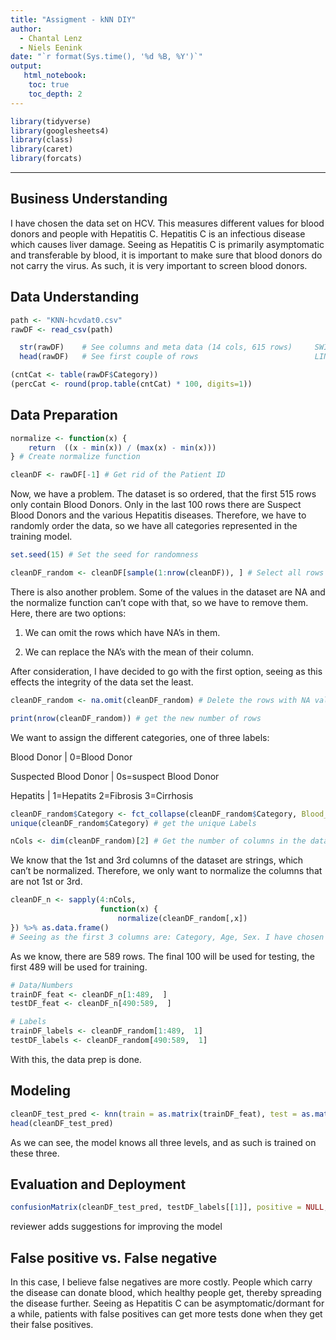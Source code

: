 ```yaml
---
title: "Assigment - kNN DIY"
author:
  - Chantal Lenz
  - Niels Eenink
date: "`r format(Sys.time(), '%d %B, %Y')`"
output:
   html_notebook:
    toc: true
    toc_depth: 2
---
```



```r
library(tidyverse)
library(googlesheets4)
library(class)
library(caret)
library(forcats)
```

---

## Business Understanding
I have chosen the data set on HCV. This measures different values for blood donors and people with Hepatitis C.
Hepatitis C is an infectious disease which causes liver damage. Seeing as Hepatitis C is primarily asymptomatic and transferable by blood, it is important to make sure that blood donors do not carry the virus.
As such, it is very important to screen blood donors. 

## Data Understanding
```r
path <- "KNN-hcvdat0.csv"
rawDF <- read_csv(path)

  str(rawDF)    # See columns and meta data (14 cols, 615 rows)     SWITCHED AROUND COMMENTS
  head(rawDF)   # See first couple of rows                          LINE 34 and 35

(cntCat <- table(rawDF$Category))
(percCat <- round(prop.table(cntCat) * 100, digits=1))
```

## Data Preparation
```r
normalize <- function(x) {
    return  ((x - min(x)) / (max(x) - min(x)))
} # Create normalize function

cleanDF <- rawDF[-1] # Get rid of the Patient ID
```

Now, we have a problem. The dataset is so ordered, that the first 515 rows only contain Blood Donors.
Only in the last 100 rows there are Suspect Blood Donors and the various Hepatitis diseases. Therefore, we have to randomly order the data, so we have all categories represented in the training model.

```r
set.seed(15) # Set the seed for randomness

cleanDF_random <- cleanDF[sample(1:nrow(cleanDF)), ] # Select all rows randomly
```

There is also another problem. Some of the values in the dataset are NA and the normalize function can't cope with that, so we have to remove them.
Here, there are two options:

1. We can omit the rows which have NA's in them.

2. We can replace the NA's with the mean of their column.

After consideration, I have decided to go with the first option, seeing as this effects the integrity of the data set the least.

```r
cleanDF_random <- na.omit(cleanDF_random) # Delete the rows with NA values

print(nrow(cleanDF_random)) # get the new number of rows
```

We want to assign the different categories, one of three labels:

Blood Donor             | 0=Blood Donor

Suspected Blood Donor   | 0s=suspect Blood Donor

Hepatits                | 1=Hepatits    2=Fibrosis  3=Cirrhosis


```r
cleanDF_random$Category <- fct_collapse(cleanDF_random$Category, Blood_Donor = "0=Blood Donor", Suspected_Blood_Donor = "0s=suspect Blood Donor", Hepatits = c("1=Hepatitis", "2=Fibrosis", "3=Cirrhosis")) ### SWITCHED"Suspect_Blood_Donor" WITH "Hepatitis"
unique(cleanDF_random$Category) # get the unique Labels
```

```r
nCols <- dim(cleanDF_random)[2] # Get the number of columns in the dataset
```

We know that the 1st and 3rd columns of the dataset are strings, which can't be normalized. Therefore, we only want to normalize the columns that are not 1st or 3rd.

```r
cleanDF_n <- sapply(4:nCols,
                    function(x) {
                        normalize(cleanDF_random[,x])
}) %>% as.data.frame()
# Seeing as the first 3 columns are: Category, Age, Sex. I have chosen not to normalize these, as such we start at the 4th column with the normalization.
```

As we know, there are 589 rows. The final 100 will be used for testing, the first 489 will be used for training.

```r
# Data/Numbers
trainDF_feat <- cleanDF_n[1:489,  ]
testDF_feat <- cleanDF_n[490:589,  ] 

# Labels
trainDF_labels <- cleanDF_random[1:489,  1]
testDF_labels <- cleanDF_random[490:589,  1]
```

With this, the data prep is done.

## Modeling
```r
cleanDF_test_pred <- knn(train = as.matrix(trainDF_feat), test = as.matrix(testDF_feat), cl = as.matrix(trainDF_labels), k = 21)
head(cleanDF_test_pred)
```
As we can see, the model knows all three levels, and as such is trained on these three.

## Evaluation and Deployment
```r
confusionMatrix(cleanDF_test_pred, testDF_labels[[1]], positive = NULL, dnn = c("Prediction", "True"))
```

reviewer adds suggestions for improving the model

## False positive vs. False negative
In this case, I believe false negatives are more costly. People which carry the disease can donate blood, which healthy people get, thereby spreading the disease further.
Seeing as Hepatitis C can be asymptomatic/dormant for a while, patients with false positives can get more tests done when they get their false positives.
